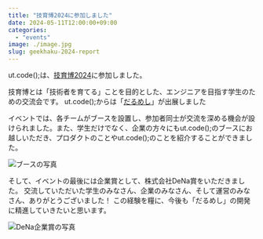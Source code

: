 ```yaml
---
title: "技育博2024に参加しました"
date: 2024-05-11T12:00:00+09:00
categories:
  - "events"
image: ./image.jpg
slug: geekhaku-2024-report
---
```


ut.code();は、[技育博2024](https://twitter.com/geek_pjt/status/1789225150996767102?t=YfiqPxqcbqiTNQ58a13oFA&s=19)に参加しました。

技育博とは「技術者を育てる」ことを目的とした、エンジニアを目指す学生のための交流会です。
ut.code();からは「[だるめし](https://utcode.net/projects/dull-meshi/)」が出展しました

イベントでは、各チームがブースを設置し、参加者同士が交流を深める機会が設けられました。また、学生だけでなく、企業の方々にもut.code();のブースにお越しいただき、プロダクトのことやut.code();のことを紹介することができました。

![ブースの写真](./booth.jpg)

そして、イベントの最後には企業賞として、株式会社DeNa賞をいただきました。
交流していただいた学生のみなさん、企業のみなさん、そして運営のみなさん、ありがとうございました！
この経験を糧に、今後も「だるめし」の開発に精進していきたいと思います。

![DeNa企業賞の写真](./dena.jpg)